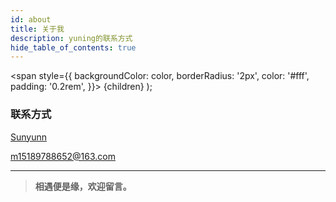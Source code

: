 ```yaml
---
id: about
title: 关于我
description: yuning的联系方式
hide_table_of_contents: true
---
```



  <span
    style={{
      backgroundColor: color,
      borderRadius: '2px',
      color: '#fff',
      padding: '0.2rem',
    }}>
    {children}
  </span>
);

### 联系方式
<p style={{ display: 'flex', 'align-items': 'center', gap: '0.5rem' }}>
  <Icon icon="ri:github-line" width="20" heigth="20" />
  <a href={social.github.href}>Sunyunn</a>
</p>

<p style={{ display: 'flex', 'align-items': 'center', gap: '0.5rem' }}>
  <Icon icon="ri:mail-open-line" width="20" heigth="20" />
  <a href={social.email.href}>m15189788652@163.com</a>
</p>

---

> **<Highlight color="#25c2a0">相遇便是缘，欢迎留言。</Highlight>**

<Comment />